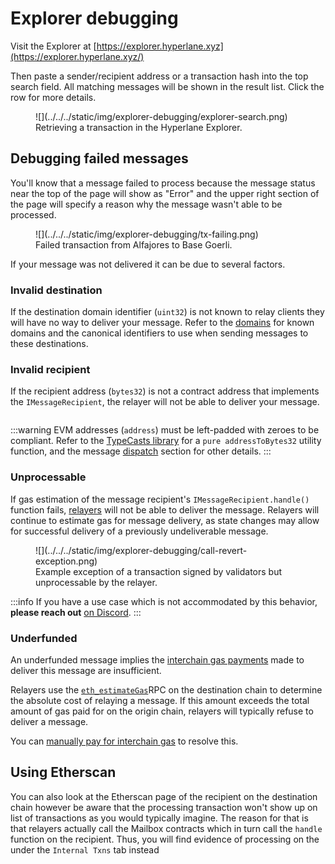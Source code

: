 # Explorer debugging

Visit the Explorer at [https://explorer.hyperlane.xyz](https://explorer.hyperlane.xyz/)

Then paste a sender/recipient address or a transaction hash into the top search field. All matching messages will be shown in the result list. Click the row for more details.

<figure>
![](../../../static/img/explorer-debugging/explorer-search.png)
<figcaption>Retrieving a transaction in the Hyperlane Explorer.</figcaption>
</figure>

## Debugging failed messages

You'll know that a message failed to process because the message status near the top of the page will show as "Error" and the upper right section of the page will specify a reason why the message wasn't able to be processed.

<figure>
![](../../../static/img/explorer-debugging/tx-failing.png)
<figcaption>Failed transaction from Alfajores to Base Goerli.</figcaption>
</figure>

If your message was not delivered it can be due to several factors.

### Invalid destination

If the destination domain identifier (`uint32`) is not known to relay clients they will have no way to deliver your message. Refer to the [domains](../../reference/domains.mdx) for known domains and the canonical identifiers to use when sending messages to these destinations.

### Invalid recipient

If the recipient address (`bytes32`) is not a contract address that implements the `IMessageRecipient`, the relayer will not be able to deliver your message.

```solidity file=<rootDir>/node_modules/@hyperlane-xyz/core/contracts/interfaces/IMessageRecipient.sol
```

:::warning
EVM addresses (`address`) must be left-padded with zeroes to be compliant. Refer to the [TypeCasts library](../../reference/libraries/typecasts.mdx) for a `pure addressToBytes32` utility function, and the message [dispatch](../../reference/messaging/send.mdx#dispatch) section for other details.
:::

### Unprocessable

If gas estimation of the message recipient's `IMessageRecipient.handle()` function fails, [relayers](../../protocol/agents/relayer.mdx) will not be able to deliver the message. Relayers will continue to estimate gas for message delivery, as state changes may allow for successful delivery of a previously undeliverable message.

<figure>
![](../../../static/img/explorer-debugging/call-revert-exception.png)
<figcaption>Example exception of a transaction signed by validators but unprocessable by the relayer.</figcaption>
</figure>

:::info
If you have a use case which is not accommodated by this behavior, **please reach out** [on Discord](https://discord.com/invite/KBD3aD78Bb).
:::

### Underfunded

An underfunded message implies the [interchain gas payments](../../reference/hooks/interchain-gas.mdx) made to deliver this message are insufficient.

Relayers use the [`eth_estimateGas`](https://ethereum.github.io/execution-apis/api-documentation/)RPC on the destination chain to determine the absolute cost of relaying a message. If this amount exceeds the total amount of gas paid for on the origin chain, relayers will typically refuse to deliver a message.

You can [manually pay for interchain gas](../../reference/hooks/interchain-gas.mdx#retrying) to resolve this.

## Using Etherscan

You can also look at the Etherscan page of the recipient on the destination chain however be aware that the processing transaction won't show up on list of transactions as you would typically imagine. The reason for that is that relayers actually call the Mailbox contracts which in turn call the `handle` function on the recipient. Thus, you will find evidence of processing on the under the `Internal Txns` tab instead
